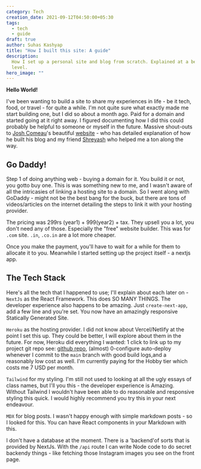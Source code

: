 ```yaml
---
category: Tech
creation_date: 2021-09-12T04:50:00+05:30
tags:
  - tech
  - guide
draft: true
author: Suhas Kashyap
title: "How I built this site: A guide"
description:
  How I set up a personal site and blog from scratch. Explained at a beginner
  level.
hero_image: ""
---
```


**Hello World!**

I've been wanting to build a site to share my experiences in life - be it tech, food, or travel - for quite a while. I'm not quite sure what exactly made me start building one, but I did so about a month ago. Paid for a domain and started going at it right away. I figured documenting how I did this could probably be helpful to someone or myself in the future. Massive shout-outs to [Josh Comeau](https://twitter.com/joshwcomeau)'s beautiful [website](https://www.joshwcomeau.com/) - who has detailed explanation of how he built his blog and my friend [Shreyash](https://twitter.com/shreyash14s) who helped me a ton along the way.

## Go Daddy!

Step 1 of doing anything web - buying a domain for it. You build it or not, you gotto buy one. This is was something new to me, and I wasn't aware of all the intricasies of linking a hosting site to a domain. So I went along with GoDaddy - might not be the best bang for the buck, but there are tons of videos/articles on the internet detailing the steps to link it with your hosting provider.

The pricing was 299rs (year1) + 999(year2) + tax. They upsell you a lot, you don't need any of those. Especially the "free" website builder. This was for `.com` site. `.in`, `.co.in` are a lot more cheaper.

Once you make the payment, you'll have to wait for a while for them to allocate it to you. Meanwhile I started setting up the project itself - a nextjs app.

## The Tech Stack

Here's all the tech that I happened to use; I'll explain about each later on -  
`NextJs` as the React Framework. This does SO MANY THINGS. The developer experience also happens to be amazing. Just `create-next-app`, add a few line and you're set. You now have an amazingly responsive Statically Generated Site.

`Heroku` as the hosting provider. I did not know about Vercel/Netlify at the point I set this up. They could be better, I will explore about them in the future. For now, Heroku did everything I wanted: 1 click to link up to my project git repo see: [github repo](https://github.com/kashyap07/kashyapsuhas.com), (almost) 0-configure auto-deploy whenever I commit to the `main` branch with good build logs,and a reasonably low cost as well. I'm currently paying for the Hobby tier which costs me 7 USD per month.

`Tailwind` for my styling. I'm still not used to looking at all the ugly essays of class names, but I'll you this - the developer experience is Amazing. Without Tailwind I wouldn't have been able to do reasonable and responsive styling this quick. I would highly recommend you try this in your next endeavour.

`MDX` for blog posts. I wasn't happy enough with simple markdown posts - so I looked for this. You can have React components in your Markdown with this.

I don't have a database at the moment. There is a 'backend'of sorts that is provided by NextJs. With the `/api` route I can write Node code to do secret backendy things - like fetching those Instagram images you see on the front page.
